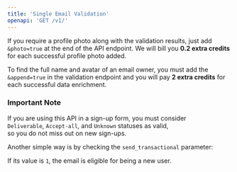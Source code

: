 ```yaml
---
title: 'Single Email Validation'
openapi: 'GET /v1/'
---
```


If you require a profile photo along with the validation results, just add `&photo=true` at the end of the API endpoint. We will bill you **0.2 extra credits** for each successful profile photo added.  

To find the full name and avatar of an email owner, you must add the `&append=true` in the validation endpoint and you will pay **2 extra credits** for each successful data enrichment.

<Warning icon="alert" className="bg-red-500">

### Important Note

If you are using this API in a sign-up form, you must consider  
`Deliverable`, `Accept-all`, and `Unknown` statuses as valid,  
so you do not miss out on new sign-ups.  

Another simple way is by checking the `send_transactional` parameter:  

If its value is `1`, the email is eligible for being a new user.  

</Warning>
